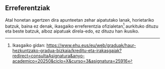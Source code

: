 ## Erreferentziak {.unnumbered}

Atal honetan agertzen dira apunteetan zehar aipatutako lanak, horietariko batzuk, baina ez denak, ikasgaiko erreferentzia ofizialetan[^references-1]<!--# Hau urtaro egokitu bihar da . Hamen 2025eraku --> aurkituko dituzu eta beste batzuk, alboz aipatuak direla-edo, ez dituzu han ikusiko.

[^references-1]: Ikasgaiko gidan: <https://www.ehu.eus/eu/web/graduak/haur-hezkuntzako-gradua-bizkaia/kreditu-eta-irakasgaiak?redirect=consultaAsignatura&anyo-academico=20250&ciclo=X&curso=3&asignatura=25916>

::: {#refs}
:::